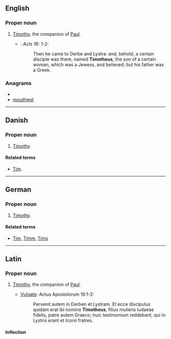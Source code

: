 ==English==

===Proper noun===
{{en-proper noun}}

# {{biblical character}} [[Timothy]], the companion of [[Paul]].
#* {{RQ:Authorized Version}}: ''Acts 16: 1-2'':
#*: Then he came to Derbe and Lystra: and, behold, a certain disciple was there, named '''Timotheus''', the son of a certain woman, which was a Jewess, and believed; but his father was a Greek.

===Anagrams===
* {{alphagram|ehimosttu}}
* [[mouthiest#English|mouthiest]]


----

==Danish==

===Proper noun===
{{infl|da|proper noun}}

# {{biblical character|lang=da}} [[Timothy]].

====Related terms====
* {{i|given name}} [[Tim]].

----

==German==

===Proper noun===
{{infl|de|proper noun}}

# {{biblical character|lang=de}} [[Timothy]].

====Related terms====
* {{i|given names}} [[Tim]], [[Timm]], [[Timo]]

----

==Latin==

===Proper noun===

# {{biblical character}} [[Timothy]], the companion of [[Paul]].
#* [[Vulgate]]: Actus Apostolorum 16:1-2:
#*: Pervenit autem in Derben et Lystram. Et ecce discipulus quidam erat ibi nomine '''Timotheus''', filius mulieris Iudaeae fidelis, patre autem Graeco; huic testimonium reddebant, qui in Lystris erant et Iconii fratres.

====Inflection====
{{Latin-decl
|nom-sg=Timotheus
|gen-sg=Timotheī
|dat-sg=Timotheō
|acc-sg=Timotheum
|abl-sg=Timotheō
|voc-sg=Timothee
| nom-pl = — | gen-pl = — | dat-pl = — | acc-pl = — | abl-pl = — | voc-pl = —
}}